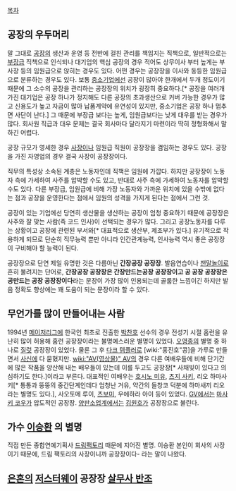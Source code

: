 [[목차]]

== 공장의 우두머리 ==
말 그대로 [[공장]]의 생산과 운영 등 전반에 걸친 관리를 책임지는 직책으로, 일반적으로는 [[부장]]급 직책으로 인식되나 대기업의 핵심 공장의 경우 적어도 상무이사 부터 높게는 부사장 등의 임원급으로 앉히는 경우도 있다. 어떤 경우는 공장장을 이사와 동등한 임원급으로 분류하는 경우도 있다. 보통 [[중소기업]]에선 공장이 많아야 한개에서 두개 정도이기 때문에 그 소수의 공장을 관리하는 공장장의 위치가 굉장히 중요하다.[* 공장을 여러개 가진 대기업은 공장 하나가 정지해도 다른 공장의 초과생산으로 커버 가능한 경우가 많고 신용도가 높고 자금이 많아 납품계약에 유연성이 있지만, 중소기업은 공장 하나 멈추면 사단이 난다.] 그 때문에 부장급 보다는 높게, 임원급보다는 낮게 대우를 받는 경우가 많다. 회사원 직급과 대우 문제는 결국 회사마다 달라지기 마련이라 딱히 정형화해서 말하긴 어렵다. 

공장 규모가 영세한 경우 [[사장]]이나 임원급 직원이 공장장을 겸임하는 경우도 있다. 공장을 가진 자영업의 경우 결국 사장이 공장장이다.

직무의 특성상 소속된 계층은 노동자인데 직책은 임원에 가깝다. 하지만 공장장이 노동자 측에 가세하여 사주를 압박할 수도 있고, 반대로 사주 측에 가세하여 노동자를 압박할 수도 있다. 다른 부장급, 임원급에 비해 가장 노동자와 가까운 위치에 있을 수밖에 없다는 점과 공장을 운영한다는 점에서 임원의 성격을 가지게 된다는 점에서 그런 것. 

공장이 있는 기업에선 당연히 생산물을 생산하는 공장이 엄청 중요하기 때문에 공장장은 사주와 잘 맞는 사람(즉 코드 인사)이 선택되는 경우가 많다. 그리고 공장노동자를 다루는 상황이고 공장에 관련된 부서와[* 대표적으로 생산부, 제조부가 있다.] 유기적으로 작용하게 되므로 단순히 직무능력 뿐만 아니라 인간관계능력, 인사능력 역시 좋은 공장장이 구비해야 할 능력이 된다. 

공장장으로 단연 제일 유명한 것은 다름아닌 '''간장공장 공장장'''. 발음연습이나 [[잰말놀이]]로 흔히 불려지는 단어로, '''간장공장 공장장은 간장만드는공장 공장장이고 공 공장 공장장은 공만드는 공장 공장장이다'''라는 문장이 가장 많이 인용되는데 골룸한 느낌이긴 하지만 발음 정확도 향상에는 꽤 도움이 되는 문장이라 할 수 있다.

== 무언가를 많이 만들어내는 사람 ==
1994년 [[메이저리그]]에 한국인 최초로 진출한 [[박찬호]] 선수의 경우 전성기 시절 홈런을 유난히 많이 허용해 홈런 공장장이라는 불명예스러운 별명이 있었다.
[[오영종]]의 별명 중 하나로 [[질럿]] 공장장이 있었다. 물론 그 후 [[다크 템플러]]로 [wiki:"홍진호"콩]을 가루로 만들면서 [[사신]]에 다 묻혔지만.
[[wiki:"AV(영상물)" AV]]의 경우 다른 여배우들에 비해 단기간에 많은 작품을 양산해 내는 배우들이 있는데 이를 두고도 공장장[* 사채빚이 있다고 의심하기도 한다.]이라고 부른다. 대표적인 여배우는 [[호시노 미유]], [[츠지 사키]], 리오 하마사키[* 통통과 뚱뚱의 중간단계인데다 엄청난 거유, 약간의 들창코 덕분에 하마새끼 리오라는 별명도 있다.], 사오토메 루이, [[츠보미]], 우에하라 아이 등이 있었다. [[GV]]에서는 [[마사키 코우]]가 압도적인 공장장. [[양판소]]업계에서는 [[김원호]]가 공장장으로 불린다.

== 가수 [[이승환]] 의 별명 ==
직접 만든 종합연예기획사 [http://www.df.co.kr 드림팩토리] 때문에 지어진 별명.
이승환 본인이 회사의 사장이기 때문에, 드림 팩토리의 사장이니까 공장장이다- 라는 말이 나왔다.

== [[은혼]]의 [[저스터웨이]] 공장장 [[살무사 반조]] ==
